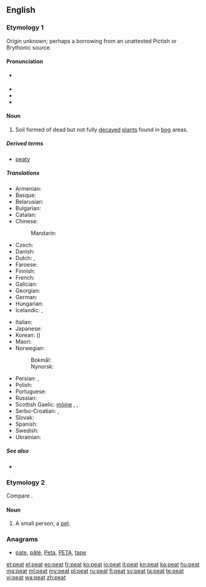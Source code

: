 {{also|Peat}}
==English==

===Etymology 1===
Origin unknown; perhaps a borrowing from an unattested Pictish or Brythonic source.

====Pronunciation====
* {{a|UK|US}} {{IPA|/piːt/}}
* {{audio|en-us-peat.ogg|Audio (US)}}
* {{rhymes|iːt}}
* {{homophones|lang=en|Pete}}

====Noun====
{{en-noun|~}}

# Soil formed of dead but not fully [[decay|decayed]] [[plant]]s found in [[bog]] areas. {{defdate|from 14th c.}}

=====Derived terms=====
* [[peaty]]

=====Translations=====
{{trans-top|soil}}
* Armenian: {{t|hy|տորֆ|tr=torf|sc=Armn}}
* Basque: {{t|eu|zohikatz}}
* Belarusian: {{t|be|торф|m|tr=torf|sc=Cyrl}}
* Bulgarian: {{t|bg|торф|m|tr=torf|sc=Cyrl}}
* Catalan: {{t|ca|torba|f}}
* Chinese:
*: Mandarin: {{t+|cmn|泥炭|tr=nítàn|sc=Hani}}
* Czech: {{t+|cs|rašelina|f}}
* Danish: {{t|da|tørv}}
* Dutch: {{t+|nl|turf|m}}, {{t+|nl|veen|n}}
* Faroese: {{t|fo|torv|n}}
* Finnish: {{t+|fi|turve}}
* French: {{t+|fr|tourbe|f}}
* Galician: {{t|gl|turba|f}}
* Georgian: {{t|ka|ტორფი|tr=torp'i|sc=Geor}}
* German: {{t+|de|Torf|m}}
* Hungarian: {{t+|hu|tőzeg}}
* Icelandic: {{t|is|torf|n}}, {{t+|is|mór|m}}
{{trans-mid}}
* Italian: {{t+|it|torba|f}}
* Japanese: {{t|ja|泥炭|tr=[[でいたん]], deitan|sc=Jpan}}
* Korean: {{t+|ko|이탄|tr=itan|sc=Kore}} ({{t+|ko|泥炭|sc=Kore}})
* Maori: {{t|mi|rei}}
* Norwegian:
*: Bokmål: {{t|no|torv|m|f}}
*: Nynorsk: {{t|no|torv|f|n}}
* Persian: {{t+|fa|تورب|tr=turb|sc=fa-Arab}}, {{t+|fa|پوده|tr=pude|sc=fa-Arab}}
* Polish: {{t+|pl|torf|m}}
* Portuguese: {{t+|pt|turfa|f}}
* Russian: {{t+|ru|торф|m|sc=Cyrl|tr=torf}}
* Scottish Gaelic: [[mòine]] {{f}},  {{qualifier|single piece}} {{t|gd|fàd|m}},  {{qualifier|single piece}} {{t|gd|fòid|f}}
* Serbo-Croatian: {{t|sh|тресет|m|sc=Cyrl}}, {{t|sh|treset|m}}
* Slovak: {{t|sk|rašelina|f}}
* Spanish: {{t|es|turba|f}}
* Swedish: {{t+|sv|torv}}
* Ukrainian: {{t|uk|торф|m|tr=torf|sc=Cyrl}}
{{trans-bottom}}

=====See also=====
* {{pedia}}

===Etymology 2===
Compare {{term|pet|lang=en||a favourite}}.

====Noun====
{{en-noun}}

# {{context|obsolete|lang=en}} A small person; a [[pet]].
#: {{rfquotek|Shakespeare}}

===Anagrams===
* [[pate#English|pate]], [[pâté#English|pâté]], [[Peta#English|Peta]], [[PETA#English|PETA]], [[tape#English|tape]]

[[et:peat]]
[[el:peat]]
[[eo:peat]]
[[fr:peat]]
[[ko:peat]]
[[io:peat]]
[[it:peat]]
[[kn:peat]]
[[ka:peat]]
[[hu:peat]]
[[mg:peat]]
[[ml:peat]]
[[my:peat]]
[[pl:peat]]
[[ru:peat]]
[[fi:peat]]
[[sv:peat]]
[[ta:peat]]
[[te:peat]]
[[vi:peat]]
[[wa:peat]]
[[zh:peat]]